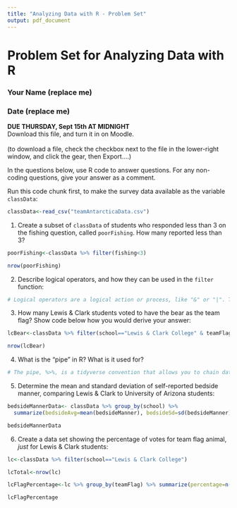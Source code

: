 ```yaml
---
title: "Analyzing Data with R - Problem Set"
output: pdf_document
---
```


# Problem Set for Analyzing Data with R

### Your Name (replace me)

### Date (replace me)

**DUE THURSDAY, Sept 15th AT MIDNIGHT**\
Download this file, and turn it in on Moodle.\
\
(to download a file, check the checkbox next to the file in the lower-right window, and click the gear, then Export....)

In the questions below, use R code to answer questions. For any non-coding questions, give your answer as a comment.

Run this code chunk first, to make the survey data available as the variable `classData`:

```r
classData<-read_csv("teamAntarcticaData.csv")
```

1.  Create a subset of `classData` of students who responded less than 3 on the fishing question, called `poorFishing`. How many reported less than 3?

```r

poorFishing<-classData %>% filter(fishing<3)

nrow(poorFishing)


```

2.  Describe logical operators, and how they can be used in the `filter` function:

```r

# Logical operators are a logical action or process, like "&" or "|". They allow you to have multiple conditions in the filter function.


```

3.  How many Lewis & Clark students voted to have the bear as the team flag? Show code below how you would derive your answer:

```r

lcBear<-classData %>% filter(school=="Lewis & Clark College" & teamFlag=="Bear")

nrow(lcBear)


```

4.  What is the "pipe" in R? What is it used for?

```r

# The pipe, %>%, is a tidyverse convention that allows you to chain data and functions together. 

```

5.  Determine the mean and standard deviation of self-reported bedside manner, comparing Lewis & Clark to University of Arizona students:

```r

bedsideMannerData<- classData %>% group_by(school) %>% 
  summarize(bedsideAvg=mean(bedsideManner), bedsideSd=sd(bedsideManner))

bedsideMannerData

```

6.  Create a data set showing the percentage of votes for team flag animal, *just* for Lewis & Clark students:

```r

lc<-classData %>% filter(school=="Lewis & Clark College")

lcTotal<-nrow(lc)

lcFlagPercentage<-lc %>% group_by(teamFlag) %>% summarize(percentage=n()/lcTotal)

lcFlagPercentage


```
